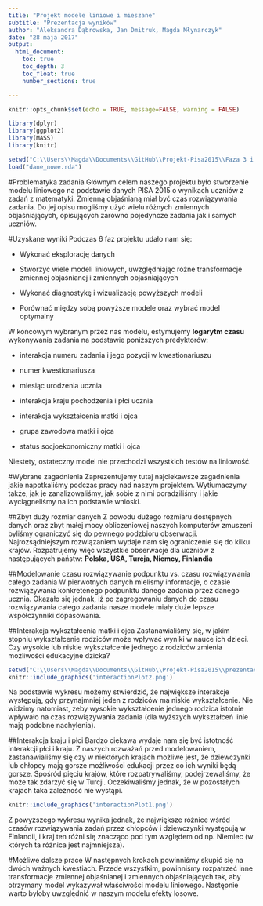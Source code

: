---
title: "Projekt modele liniowe i mieszane"
subtitle: "Prezentacja wyników"
author: "Aleksandra Dąbrowska, Jan Dmitruk, Magda Młynarczyk"
date: "28 maja 2017"
output:
  html_document:
    toc: true
    toc_depth: 3
    toc_float: true
    number_sections: true

---
```{r, include = FALSE}
knitr::opts_chunk$set(echo = TRUE, message=FALSE, warning = FALSE)
```


```{r, include = FALSE, message=FALSE}
library(dplyr)
library(ggplot2)
library(MASS)
library(knitr)

setwd("C:\\Users\\Magda\\Documents\\GitHub\\Projekt-Pisa2015\\Faza 3 i 4")
load("dane_nowe.rda")
```

#Problematyka zadania
Głównym celem naszego projektu było stworzenie modelu liniowego na podstawie danych PISA 2015 o wynikach uczniów z zadań z matematyki. Zmienną objaśnianą miał być czas rozwiązywania zadania. Do jej opisu mogliśmy użyć wielu różnych zmiennych objaśniających, opisujących zarówno pojedyncze zadania jak i samych uczniów.

#Uzyskane wyniki
Podczas 6 faz projektu udało nam się:

* Wykonać eksplorację danych

* Stworzyć wiele modeli liniowych, uwzględniając różne transformacje zmiennej objaśnianej i zmiennych objaśniających  

* Wykonać diagnostykę i wizualizację powyższych modeli

* Porównać między sobą powyższe modele oraz wybrać model optymalny

W końcowym wybranym przez nas modelu, estymujemy **logarytm czasu** wykonywania zadania na podstawie poniższych predyktorów:

* interakcja numeru zadania i jego pozycji w kwestionariuszu

* numer kwestionariusza

* miesiąc urodzenia ucznia

* interakcja kraju pochodzenia i płci ucznia

* interakcja wykształcenia matki i ojca

* grupa zawodowa matki i ojca

* status socjoekonomiczny matki i ojca

Niestety, ostateczny model nie przechodzi wszystkich testów na liniowość.


#Wybrane zagadnienia 
Zaprezentujemy tutaj najciekawsze zagadnienia jakie napotkaliśmy podczas pracy nad naszym projektem. Wytłumaczymy także,  jak je zanalizowaliśmy, jak sobie z nimi poradziliśmy i jakie wyciągneliśmy na ich podstawie wnioski. 

##Zbyt duży rozmiar danych
Z powodu dużego rozmiaru dostępnych danych oraz zbyt małej mocy obliczeniowej naszych komputerów zmuszeni byliśmy ograniczyć się do pewnego podzbioru obserwacji. Najrozsądniejszym rozwiązaniem wydaje nam się ograniczenie się do kilku krajów. Rozpatrujemy więc wszystkie obserwacje dla uczniów z następujących państw: **Polska, USA, Turcja, Niemcy, Finlandia**

##Modelowanie czasu rozwiązywanie podpunktu vs. czasu rozwiązywania całego zadania
W pierwotnych danych mielismy informacje, o czasie rozwiązywania konkretenego podpunktu danego zadania przez danego ucznia. Okazało się jednak, iż po zagregowaniu danych do czasu rozwiązywania całego zadania nasze modele miały duże lepsze współczynniki dopasowania.

##Interakcja wykształcenia matki i ojca
Zastanawialiśmy się, w jakim stopniu wykształcenie rodziców może wpływać wyniki w nauce ich dzieci. Czy wysokie lub niskie wykształcenie jednego z rodziców zmienia możliwości edukacyjne dzicka?

```{r echo=FALSE, out.width='100%'}
setwd("C:\\Users\\Magda\\Documents\\GitHub\\Projekt-Pisa2015\\prezentacja końcowa")
knitr::include_graphics('interactionPlot2.png')
```

Na podstawie wykresu możemy stwierdzić, że największe interakcje występują, gdy przynajmniej jeden z rodziców ma niskie wykształcenie. Nie widzimy natomiast, żeby wysokie wykształcenie jednego rodzica istotnie wpływało na czas rozwiązywania zadania (dla wyższych wykształceń linie mają podobne nachylenia).


##Interakcja kraju i płci
Bardzo ciekawa wydaje nam się być istotność interakcji płci i kraju. Z naszych rozważań przed modelowaniem, zastanawialiśmy się czy w niektórych krajach możliwe jest, że dziewczynki lub chłopcy mają gorsze możliwości edukacji przez co ich wyniki będą gorsze. Spośród pięciu krajów, które rozpatrywaliśmy, podejrzewaliśmy, że może tak zdarzyć się w Turcji. Oczekiwaliśmy jednak, że w pozostałych krajach taka zależność nie wystąpi.

```{r echo=FALSE, out.width='100%'}
knitr::include_graphics('interactionPlot1.png')
```

Z powyższego wykresu wynika jednak, że największe różnice wśród czasów rozwiązywania zadań przez chłopców i dziewczynki występują w Finlandii, i kraj ten różni się znacząco pod tym względem od np. Niemiec (w których ta różnica jest najmniejsza).

#Możliwe dalsze prace
W następnych krokach powinniśmy skupić się na dwóch ważnych kwestiach. Przede wszystkim, powinniśmy rozpatrzeć inne transformacje zmiennej objaśnianej i zmiennych objaśniających tak, aby otrzymany model wykazywał właściwości modelu liniowego. Następnie warto byłoby uwzględnić w naszym modelu efekty losowe.
